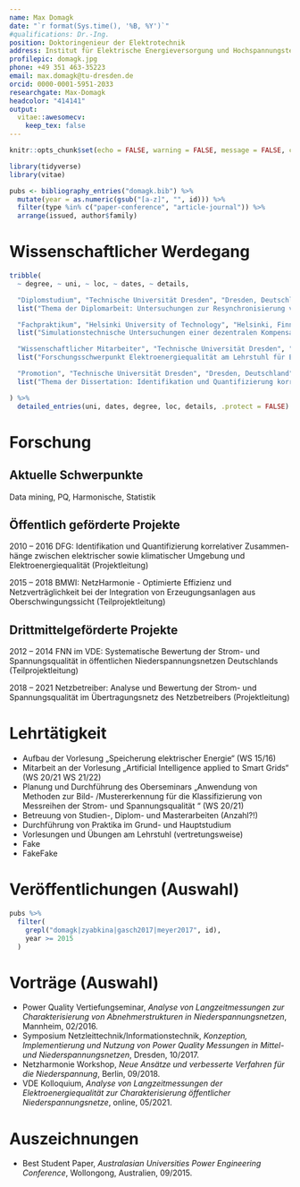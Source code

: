 ```yaml
---
name: Max Domagk
date: "`r format(Sys.time(), '%B, %Y')`"
#qualifications: Dr.-Ing.
position: Doktoringenieur der Elektrotechnik
address: Institut für Elektrische Energieversorgung und Hochspannungstechnik, Technische Universität Dresden
profilepic: domagk.jpg
phone: +49 351 463-35223
email: max.domagk@tu-dresden.de
orcid: 0000-0001-5951-2033
researchgate: Max-Domagk
headcolor: "414141"
output:
  vitae::awesomecv:
    keep_tex: false
---
```


```r
knitr::opts_chunk$set(echo = FALSE, warning = FALSE, message = FALSE, cache = FALSE)

library(tidyverse)
library(vitae)

pubs <- bibliography_entries("domagk.bib") %>%
  mutate(year = as.numeric(gsub("[a-z]", "", id))) %>%
  filter(type %in% c("paper-conference", "article-journal")) %>%
  arrange(issued, author$family)
```

# Wissenschaftlicher Werdegang

```r
tribble(
  ~ degree, ~ uni, ~ loc, ~ dates, ~ details,

  "Diplomstudium", "Technische Universität Dresden", "Dresden, Deutschland", "10/2004 - 12/2009",
  list("Thema der Diplomarbeit: Untersuchungen zur Resynchronisierung von Stördatenaufzeichnungen und zur Identifikation von Parametern unsymmetrischer Freileitungen am Dynamischen Netzmodell"),

  "Fachpraktikum", "Helsinki University of Technology", "Helsinki, Finnland", "04/2008 - 09/2008",
  list("Simulationstechnische Untersuchungen einer dezentralen Kompensation kapazitiver Erdschlussströme im Department of Electrical Power Systems (Prof. Matti Lethonen)"),

  "Wissenschaftlicher Mitarbeiter", "Technische Universität Dresden", "Dresden, Deutschland", "seit 01/2010",
  list("Forschungsschwerpunkt Elektroenergiequalität am Lehrstuhl für Elektroenergieversorgung (Prof. Peter Schegner)"),

  "Promotion", "Technische Universität Dresden", "Dresden, Deutschland", "10/2015",
  list("Thema der Dissertation: Identifikation und Quantifizierung korrelativer Zusammenhänge zwischen elektrischer sowie klimatischer Umgebung und Elektroenergiequalität (\\href{https://nbn-resolving.org/urn:nbn:de:bsz:14-qucosa-211866}{https://nbn-resolving.org/urn:nbn:de:bsz:14-qucosa-211866})")

) %>%
  detailed_entries(uni, dates, degree, loc, details, .protect = FALSE)
```

# Forschung

## Aktuelle Schwerpunkte

Data mining, PQ, Harmonische, Statistik

## Öffentlich geförderte Projekte

2010 – 2016 DFG: Identifikation und Quantifizierung korrelativer Zusammen- hänge zwischen elektrischer sowie klimatischer Umgebung und Elektroenergiequalität (Projektleitung)

2015 – 2018 BMWI: NetzHarmonie - Optimierte Effizienz und Netzverträglichkeit bei der Integration von Erzeugungsanlagen aus Oberschwingungssicht (Teilprojektleitung)


## Drittmittelgeförderte Projekte

2012 – 2014 FNN im VDE: Systematische Bewertung der Strom- und Spannungsqualität in öffentlichen Niederspannungsnetzen Deutschlands (Teilprojektleitung)

2018 – 2021 Netzbetreiber: Analyse und Bewertung der Strom- und Spannungsqualität im Übertragungsnetz des Netzbetreibers (Projektleitung)

# Lehrtätigkeit

- Aufbau der Vorlesung „Speicherung elektrischer Energie“ (WS 15/16)
- Mitarbeit an der Vorlesung „Artificial Intelligence applied to Smart Grids“ (WS 20/21 WS 21/22)
- Planung und Durchführung des Oberseminars „Anwendung von Methoden zur Bild- /Mustererkennung für die Klassifizierung von Messreihen der Strom- und Spannungsqualität “ (WS 20/21)
- Betreuung von Studien-, Diplom- und Masterarbeiten (Anzahl?!)
- Durchführung von Praktika im Grund- und Hauptstudium
- Vorlesungen und Übungen am Lehrstuhl (vertretungsweise)
- Fake
- FakeFake

# Veröffentlichungen (Auswahl)

```r
pubs %>%
  filter(
    grepl("domagk|zyabkina|gasch2017|meyer2017", id),
    year >= 2015
  )
```

# Vorträge (Auswahl)

* Power Quality Vertiefungseminar, *Analyse von Langzeitmessungen zur Charakterisierung von Abnehmerstrukturen in Niederspannungsnetzen*, Mannheim, 02/2016.
* Symposium Netzleittechnik/Informationstechnik, *Konzeption, Implementierung und Nutzung von Power Quality Messungen in Mittel- und Niederspannungsnetzen*, Dresden, 10/2017.
<!-- * Netzharmonie Workshop, *Netzweite Simulationen in exemplarischen Netzen*, Berlin, 09/2018. -->
* Netzharmonie Workshop, *Neue Ansätze und verbesserte Verfahren für die Niederspannung*, Berlin, 09/2018.
* VDE Kolloquium, *Analyse von Langzeitmessungen der Elektroenergiequalität zur Charakterisierung öffentlicher Niederspannungsnetze*, online, 05/2021.

<!-- % \section{Vorträge}
<!-- % \cvitem{2018}{Domagk: \textit{Neue Ansätze und verbesserte Verfahren -->
<!-- %     für die Niederspannung}. Abschlussworkshop Netzharmonie, Berlin, -->
<!-- %   11.-12.09.2018} -->

<!-- % \cvitem{2018}{Domagk et\,al.: \textit{Netzweite Simulationen in -->
<!-- %     exemplarischen Netzen}. Abschlussworkshop Netzharmonie, Berlin, -->
<!-- %   11.-12.09.2018} -->

<!-- % \cvitem{2017}{Eberl/Domagk: \textit{Konzeption, Implementierung und -->
<!-- %     Nutzung von Power Quality Messungen in Mittel- und -->
<!-- %     Niederspannungsnetzen}. 20. Symposium -->
<!-- %   Netzleittechnik/12. Symposium Informationstechnik, Dresden, -->
<!-- %   18.-19.10.2017} -->

<!-- % \cvitem{2016}{Domagk: \textit{Analyse von Langzeitmessungen zur -->
<!-- %     Charakterisierung von Abnehmerstrukturen in -->
<!-- %     Niederspannungsnetzen}. Power Quality Vertiefungsseminar, -->
<!-- %   Mannheim, 23.-25.02.2016} -->

<!-- - VDE Habil 2021 -->

# Auszeichnungen

* Best Student Paper, *Australasian Universities Power Engineering Conference*,  Wollongong, Australien, 09/2015.
